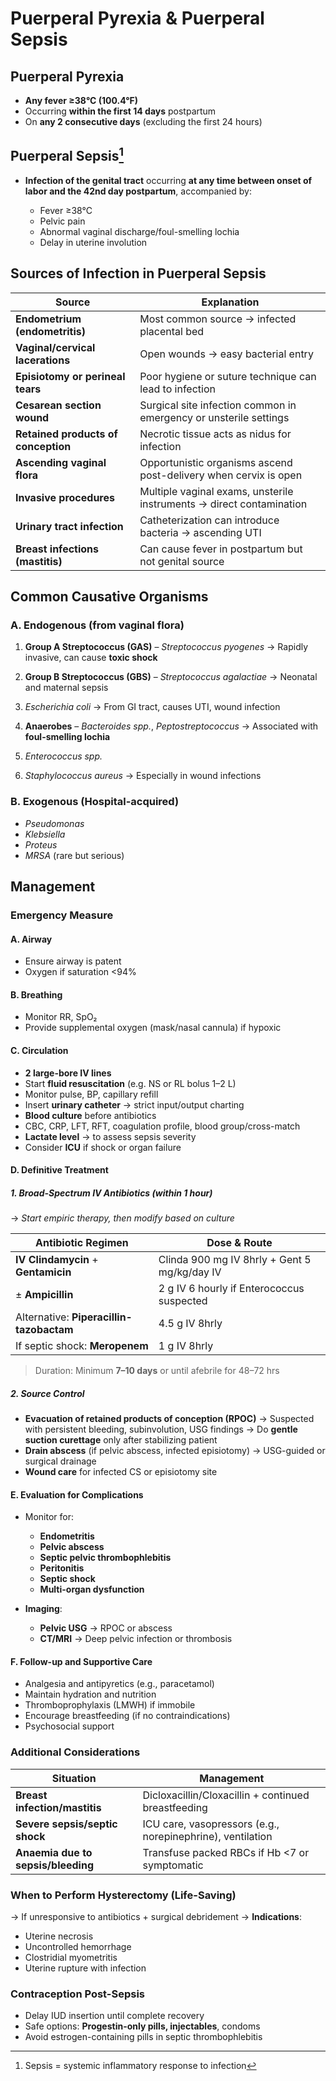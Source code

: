 # Puerperal Pyrexia & Puerperal Sepsis

## Puerperal Pyrexia

- **Any fever ≥38°C (100.4°F)**
- Occurring **within the first 14 days** postpartum
- On **any 2 consecutive days** (excluding the first 24 hours)

## Puerperal Sepsis[^1]

- **Infection of the genital tract** occurring **at any time between onset of labor and the 42nd day postpartum**, accompanied by:

  - Fever ≥38°C
  - Pelvic pain
  - Abnormal vaginal discharge/foul-smelling lochia
  - Delay in uterine involution

[^1]: Sepsis = systemic inflammatory response to infection

## Sources of Infection in Puerperal Sepsis

| Source                              | Explanation                                                          |
| ----------------------------------- | -------------------------------------------------------------------- |
| **Endometrium (endometritis)**      | Most common source → infected placental bed                          |
| **Vaginal/cervical lacerations**    | Open wounds → easy bacterial entry                                   |
| **Episiotomy or perineal tears**    | Poor hygiene or suture technique can lead to infection               |
| **Cesarean section wound**          | Surgical site infection common in emergency or unsterile settings    |
| **Retained products of conception** | Necrotic tissue acts as nidus for infection                          |
| **Ascending vaginal flora**         | Opportunistic organisms ascend post-delivery when cervix is open     |
| **Invasive procedures**             | Multiple vaginal exams, unsterile instruments → direct contamination |
| **Urinary tract infection**         | Catheterization can introduce bacteria → ascending UTI               |
| **Breast infections (mastitis)**    | Can cause fever in postpartum but not genital source                 |

## Common Causative Organisms

### A. Endogenous (from vaginal flora)

1. **Group A Streptococcus (GAS)** – _Streptococcus pyogenes_
   → Rapidly invasive, can cause **toxic shock**

2. **Group B Streptococcus (GBS)** – _Streptococcus agalactiae_
   → Neonatal and maternal sepsis

3. _Escherichia coli_
   → From GI tract, causes UTI, wound infection

4. **Anaerobes** – _Bacteroides spp._, _Peptostreptococcus_
   → Associated with **foul-smelling lochia**

5. _Enterococcus spp._

6. _Staphylococcus aureus_
   → Especially in wound infections

### B. Exogenous (Hospital-acquired)

- _Pseudomonas_
- _Klebsiella_
- _Proteus_
- _MRSA_ (rare but serious)

## Management

### Emergency Measure

#### A. Airway

- Ensure airway is patent
- Oxygen if saturation \<94%

#### B. Breathing

- Monitor RR, SpO₂
- Provide supplemental oxygen (mask/nasal cannula) if hypoxic

#### C. Circulation

- **2 large-bore IV lines**
- Start **fluid resuscitation** (e.g. NS or RL bolus 1–2 L)
- Monitor pulse, BP, capillary refill
- Insert **urinary catheter** → strict input/output charting
- **Blood culture** before antibiotics
- CBC, CRP, LFT, RFT, coagulation profile, blood group/cross-match
- **Lactate level** → to assess sepsis severity
- Consider **ICU** if shock or organ failure

#### D. Definitive Treatment

##### 1. Broad-Spectrum IV Antibiotics (within 1 hour)

→ _Start empiric therapy, then modify based on culture_

| Antibiotic Regimen                       | Dose & Route                                 |
| ---------------------------------------- | -------------------------------------------- |
| **IV Clindamycin** + **Gentamicin**      | Clinda 900 mg IV 8hrly + Gent 5 mg/kg/day IV |
| ± **Ampicillin**                         | 2 g IV 6 hourly if Enterococcus suspected    |
| Alternative: **Piperacillin-tazobactam** | 4.5 g IV 8hrly                               |
| If septic shock: **Meropenem**           | 1 g IV 8hrly                                 |

> Duration: Minimum **7–10 days** or until afebrile for 48–72 hrs

##### 2. Source Control

- **Evacuation of retained products of conception (RPOC)**
  → Suspected with persistent bleeding, subinvolution, USG findings
  → Do **gentle suction curettage** only after stabilizing patient
- **Drain abscess** (if pelvic abscess, infected episiotomy)
  → USG-guided or surgical drainage
- **Wound care** for infected CS or episiotomy site

#### E. Evaluation for Complications

- Monitor for:

  - **Endometritis**
  - **Pelvic abscess**
  - **Septic pelvic thrombophlebitis**
  - **Peritonitis**
  - **Septic shock**
  - **Multi-organ dysfunction**

- **Imaging**:

  - **Pelvic USG** → RPOC or abscess
  - **CT/MRI** → Deep pelvic infection or thrombosis

#### F. Follow-up and Supportive Care

- Analgesia and antipyretics (e.g., paracetamol)
- Maintain hydration and nutrition
- Thromboprophylaxis (LMWH) if immobile
- Encourage breastfeeding (if no contraindications)
- Psychosocial support

### Additional Considerations

| Situation                          | Management                                                 |
| ---------------------------------- | ---------------------------------------------------------- |
| **Breast infection/mastitis**      | Dicloxacillin/Cloxacillin + continued breastfeeding        |
| **Severe sepsis/septic shock**     | ICU care, vasopressors (e.g., norepinephrine), ventilation |
| **Anaemia due to sepsis/bleeding** | Transfuse packed RBCs if Hb \<7 or symptomatic             |

### When to Perform Hysterectomy (Life-Saving)

→ If unresponsive to antibiotics + surgical debridement
→ **Indications**:

- Uterine necrosis
- Uncontrolled hemorrhage
- Clostridial myometritis
- Uterine rupture with infection

### Contraception Post-Sepsis

- Delay IUD insertion until complete recovery
- Safe options: **Progestin-only pills, injectables**, condoms
- Avoid estrogen-containing pills in septic thrombophlebitis
